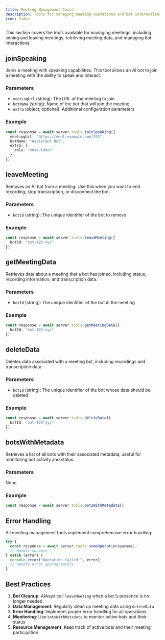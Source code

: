 ```yaml
---
title: Meeting Management Tools
description: Tools for managing meeting operations and bot interactions
icon: Video
---
```


This section covers the tools available for managing meetings, including joining and leaving meetings, retrieving meeting data, and managing bot interactions.

## joinSpeaking

Joins a meeting with speaking capabilities. This tool allows an AI bot to join a meeting with the ability to speak and interact.

### Parameters
- `meetingUrl` (string): The URL of the meeting to join
- `botName` (string): Name of the bot that will join the meeting
- `extra` (object, optional): Additional configuration parameters

### Example
```typescript
const response = await server.tools.joinSpeaking({
  meetingUrl: "https://meet.example.com/123",
  botName: "Assistant Bot",
  extra: {
    role: "note-taker"
  }
});
```

## leaveMeeting

Removes an AI bot from a meeting. Use this when you want to end recording, stop transcription, or disconnect the bot.

### Parameters
- `botId` (string): The unique identifier of the bot to remove

### Example
```typescript
const response = await server.tools.leaveMeeting({
  botId: "bot-123-xyz"
});
```

## getMeetingData

Retrieves data about a meeting that a bot has joined, including status, recording information, and transcription data.

### Parameters
- `botId` (string): The unique identifier of the bot in the meeting

### Example
```typescript
const response = await server.tools.getMeetingData({
  botId: "bot-123-xyz"
});
```

## deleteData

Deletes data associated with a meeting bot, including recordings and transcription data.

### Parameters
- `botId` (string): The unique identifier of the bot whose data should be deleted

### Example
```typescript
const response = await server.tools.deleteData({
  botId: "bot-123-xyz"
});
```

## botsWithMetadata

Retrieves a list of all bots with their associated metadata, useful for monitoring bot activity and status.

### Parameters
None

### Example
```typescript
const response = await server.tools.botsWithMetadata();
```

## Error Handling

All meeting management tools implement comprehensive error handling:

```typescript
try {
  const response = await server.tools.someOperation(params);
  // Handle success
} catch (error) {
  console.error("Operation failed:", error);
  // Handle error appropriately
}
```

## Best Practices

1. **Bot Cleanup**: Always call `leaveMeeting` when a bot's presence is no longer needed
2. **Data Management**: Regularly clean up meeting data using `deleteData`
3. **Error Handling**: Implement proper error handling for all operations
4. **Monitoring**: Use `botsWithMetadata` to monitor active bots and their status
5. **Resource Management**: Keep track of active bots and their meeting participation 